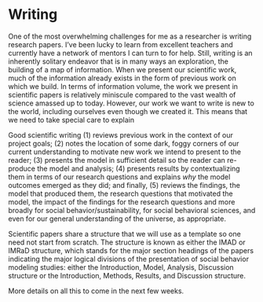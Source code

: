 # Writing


One of the most overwhelming challenges for me as a researcher is writing
research papers. I've been lucky to learn from excellent teachers and currently
have a network of mentors I can turn to for help. Still, writing is an
inherently solitary endeavor that is in many ways an exploration, the building
of a map of information. When we present our scientific work, much of 
the information already exists in the form of previous work on which we build.
In terms of information volume, the work we present in scientific papers 
is relatively miniscule compared to the
vast wealth of science amassed up to today. However, our work we want to write
is new to the world, including ourselves even though we created it. This means
that we need to take special care to explain 

Good
scientific writing (1) reviews previous work in the context of our project goals; 
(2) notes the location of some dark, foggy corners of our current understanding to
motivate new work we intend to present to the reader; (3) presents the model
in sufficient detail so the reader can re-produce the model and analysis; (4) 
presents results by contextualizing them in terms of our research questions 
and explains _why_ the model outcomes emerged as they did; and finally, (5)
reviews the findings, the model that produced them, the research questions that
motivated the model, the impact of the findings for the research questions and
more broadly for social behavior/sustainability, for social behavioral sciences,
and even for our general understanding of the universe, as appropriate. 

Scientific papers share a structure that we will use as a template so one need not
start from scratch. The structure is known as either the IMAD or IMRaD
structure, which stands for the major section headings of the papers
indicating the major logical divisions of the presentation of social behavior
modeling studies: either the Introduction, Model, Analysis, Discussion structure
or the Introduction, Methods, Results, and Discussion structure. 

More details on all this to come in the next few weeks.



